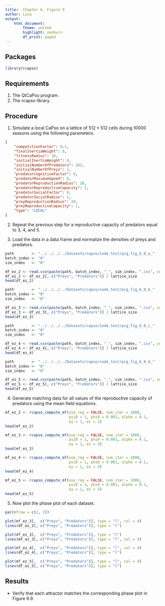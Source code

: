 ```yaml
---
title:  Chapter 6, Figure 9
author: Lina
output:
    html_document:
        theme: united
        highlight: zenburn
        df_print: paged
---
```


## Packages
```r
library(rcapso)
```

## Requirements

1. The QtCaPso program.
2. The rcapso library.

## Procedure

1. Simulate a local CaPso on a lattice of $512 \times 512$ cells during 10000
   seasons using the following parameters.
```json
{
    "competitionFactor": 0.1,
    "finalInertiaWeight": 0,
    "fitnessRadius": 10,
    "initialInertiaWeight": 0,
    "initialNumberOfPredators": 262,
    "initialNumberOfPreys": 1,
    "predatorCognitiveFactor": 0,
    "predatorMaximumSpeed": 0,
    "predatorReproductionRadius": 20,
    "predatorReproductiveCapacity": 2,
    "predatorSocialFactor": 0,
    "predatorSocialRadius": 1,
    "preyReproductionRadius": 20,
    "preyReproductiveCapacity": 1,
    "type": "LOCAL"
}
```

2. Repeat the previous step for a reproductive capacity of predators equal to
   3, 4, and 5.

3. Load the data in a data frame and normalize the densities of preys and
   predators.

```r
path        <- "../../../../Datasets/capso/code_test/pcg_fig_6_9_a_"
batch_index <- "0"
sim_index   <- "0"

df_ez_2 <- read.csv(paste(path, batch_index, "_", sim_index, ".csv", sep = ""))
df_ez_2 <- df_ez_2[, c("Preys", "Predators")] / lattice_size
head(df_ez_2)
```

```r
path        <- "../../../../Datasets/capso/code_test/pcg_fig_6_9_b_"
batch_index <- "0"
sim_index   <- "0"

df_ez_3 <- read.csv(paste(path, batch_index, "_", sim_index, ".csv", sep = ""))
df_ez_3 <- df_ez_3[, c("Preys", "Predators")] / lattice_size
head(df_ez_3)
```

```r
path        <- "../../../../Datasets/capso/code_test/pcg_fig_6_9_c_"
batch_index <- "0"
sim_index   <- "0"

df_ez_4 <- read.csv(paste(path, batch_index, "_", sim_index, ".csv", sep = ""))
df_ez_4 <- df_ez_4[, c("Preys", "Predators")] / lattice_size
head(df_ez_4)
```

```r
path        <- "../../../../Datasets/capso/code_test/pcg_fig_6_9_d_"
batch_index <- "0"
sim_index   <- "0"

df_ez_5 <- read.csv(paste(path, batch_index, "_", sim_index, ".csv", sep = ""))
df_ez_5 <- df_ez_5[, c("Preys", "Predators")] / lattice_size
head(df_ez_5)
```

4. Generate matching data for all values of the reproductive capacity of
   predators using the mean field equations.

```r
mf_ez_2 <- rcapso_compute_mf(use_reg = FALSE, num_iter = 1000,
                             psi0 = 1, phi0 = 0.001, alpha = 0.1,
                             ey = 1, ez = 2)
head(mf_ez_2)
```

```r
mf_ez_3 <- rcapso_compute_mf(use_reg = FALSE, num_iter = 1000,
                             psi0 = 1, phi0 = 0.001, alpha = 0.1,
                             ey = 1, ez = 3)
head(mf_ez_3)
```

```r
mf_ez_4 <- rcapso_compute_mf(use_reg = FALSE, num_iter = 1000,
                             psi0 = 1, phi0 = 0.001, alpha = 0.1,
                             ey = 1, ez = 4)
head(mf_ez_4)
```

```r
mf_ez_5 <- rcapso_compute_mf(use_reg = FALSE, num_iter = 1000,
                             psi0 = 1, phi0 = 0.001, alpha = 0.1,
                             ey = 1, ez = 5)
head(mf_ez_5)
```

5. Now plot the phase plot of each dataset.

```r
par(mfrow = c(2, 2))

plot(mf_ez_2[,  c("Preys", "Predators")], type = "l", col = 4)
lines(df_ez_2[, c("Preys", "Predators")], type = "l")

plot(df_ez_3[,  c("Preys", "Predators")], type = "l")
lines(mf_ez_3[, c("Preys", "Predators")], type = "l", col = 4)

plot(mf_ez_4[,  c("Preys", "Predators")], type = "l", col = 4)
lines(df_ez_4[, c("Preys", "Predators")], type = "l")

plot(mf_ez_5[,  c("Preys", "Predators")], type = "l", col = 4)
lines(df_ez_5[, c("Preys", "Predators")], type = "l")
```

## Results

* Verify that each attractor matches the corresponding phase plot in Figure
  6.9.

